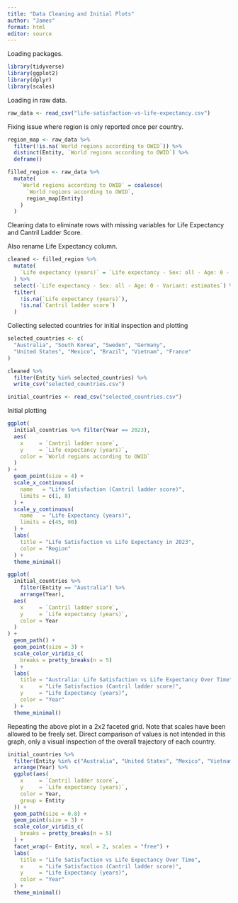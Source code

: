 ```yaml
---
title: "Data Cleaning and Initial Plots"
author: "James"
format: html
editor: source
---
```

Loading packages.
```r
library(tidyverse)
library(ggplot2)
library(dplyr)
library(scales)
```
Loading in raw data.
```r
raw_data <- read_csv("life-satisfaction-vs-life-expectancy.csv")

```
Fixing issue where region is only reported once per country.
```r
region_map <- raw_data %>%
  filter(!is.na(`World regions according to OWID`)) %>%
  distinct(Entity, `World regions according to OWID`) %>%
  deframe() 

filled_region <- raw_data %>%
  mutate(
    `World regions according to OWID` = coalesce(
      `World regions according to OWID`,
      region_map[Entity]
    )
  )
```

Cleaning data to eliminate rows with missing variables for Life Expectancy and Cantril Ladder Score.

Also rename Life Expectancy column.
```r
cleaned <- filled_region %>%
  mutate(
    `Life expectancy (years)` = `Life expectancy - Sex: all - Age: 0 - Variant: estimates`
  ) %>%
  select(-`Life expectancy - Sex: all - Age: 0 - Variant: estimates`) %>%
  filter(
    !is.na(`Life expectancy (years)`),
    !is.na(`Cantril ladder score`)
  )
```

Collecting selected countries for initial inspection and plotting
```r
selected_countries <- c(
  "Australia", "South Korea", "Sweden", "Germany",
  "United States", "Mexico", "Brazil", "Vietnam", "France"
)

cleaned %>%
  filter(Entity %in% selected_countries) %>%
  write_csv("selected_countries.csv")

initial_countries <- read_csv("selected_countries.csv")

```

Initial plotting
```r
ggplot(
  initial_countries %>% filter(Year == 2023),
  aes(
    x     = `Cantril ladder score`,
    y     = `Life expectancy (years)`,
    color = `World regions according to OWID`
  )
) +
  geom_point(size = 4) +
  scale_x_continuous(
    name   = "Life Satisfaction (Cantril ladder score)",
    limits = c(1, 8)
  ) +
  scale_y_continuous(
    name   = "Life Expectancy (years)",
    limits = c(45, 90)
  ) +
  labs(
    title = "Life Satisfaction vs Life Expectancy in 2023",
    color = "Region"
  ) +
  theme_minimal()
```

```r
ggplot(
  initial_countries %>%
    filter(Entity == "Australia") %>%
    arrange(Year),
  aes(
    x     = `Cantril ladder score`,
    y     = `Life expectancy (years)`,
    color = Year
  )
) +
  geom_path() +
  geom_point(size = 3) +
  scale_color_viridis_c(
    breaks = pretty_breaks(n = 5)
  ) +
  labs(
    title = "Australia: Life Satisfaction vs Life Expectancy Over Time",
    x     = "Life Satisfaction (Cantril ladder score)",
    y     = "Life Expectancy (years)",
    color = "Year"
  ) +
  theme_minimal()
```

Repeating the above plot in a 2x2 faceted grid.
Note that scales have been allowed to be freely set. Direct comparison of values is not intended in this graph, only a visual inspection of the overall trajectory of each country.

```r
initial_countries %>%
  filter(Entity %in% c("Australia", "United States", "Mexico", "Vietnam")) %>%
  arrange(Year) %>%                          
  ggplot(aes(
    x     = `Cantril ladder score`,
    y     = `Life expectancy (years)`,
    color = Year,
    group = Entity
  )) +
  geom_path(size = 0.8) +                   
  geom_point(size = 3) +
  scale_color_viridis_c(
    breaks = pretty_breaks(n = 5)           
  ) +
  facet_wrap(~ Entity, ncol = 2, scales = "free") +
  labs(
    title = "Life Satisfaction vs Life Expectancy Over Time",
    x     = "Life Satisfaction (Cantril ladder score)",
    y     = "Life Expectancy (years)",
    color = "Year"
  ) +
  theme_minimal()
```






